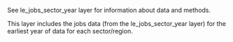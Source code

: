 See le_jobs_sector_year layer for information about data and methods.  

This layer includes the jobs data (from the le_jobs_sector_year layer) for the earliest year of data for each sector/region.




